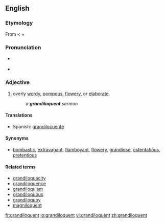 ==English==

===Etymology===
From {{L.|en}} {{term|grandiloquus}} < {{term|grandis|grandis|great, full}} + {{term|loquor|loquor|speak}}

===Pronunciation===
* {{a|RP|US}} {{IPA|/gɹænˈdɪl.ə.kwənt/}}
* {{audio|en-us-grandiloquent.ogg|Audio (US)}}

===Adjective===
{{en-adj}}

# {{context|of a person, their language or writing}} overly [[wordy]], [[pompous]], [[flowery]], or [[elaborate]].
#: ''a '''grandiloquent''' sermon''

====Translations====
{{trans-top|overly wordy or elaborate}}
* Spanish: [[grandilocuente]]
{{trans-bottom}}

====Synonyms====
* {{sense|overly wordy or elaborate}} [[bombastic]], [[extravagant]], [[flamboyant]], [[flowery]], [[grandiose]], [[ostentatious]], [[pretentious]]

====Related terms====
* [[grandiloquacity]]
* [[grandiloquence]]
* [[grandiloquism]]
* [[grandiloquous]]
* [[grandiloquoy]]
* [[magniloquent]]

[[fr:grandiloquent]]
[[io:grandiloquent]]
[[vi:grandiloquent]]
[[zh:grandiloquent]]